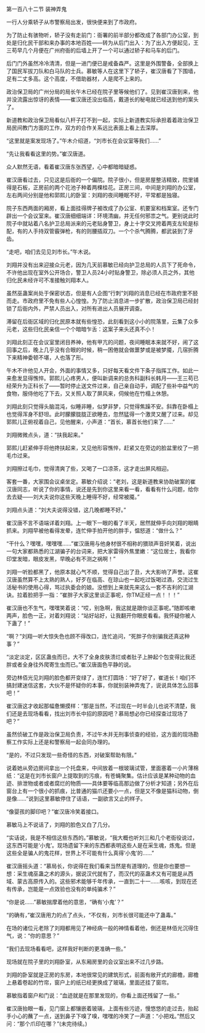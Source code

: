 

第一百八十二节 装神弄鬼

一行人分乘轿子从市警察局出发，很快便来到了市政府。

为了防止有骇物听，轿子没有走前门：衙署的前半部分都改成了各部门办公室，到处是归化民干部和来办事的本地百姓――转为从后门出入：为了出入方便起见，王三苟早几个月便在广州府衙的后墙上开了一个可以通过轿子和马车的后门。

后门门外虽然冷冷清清，但是一进门便已是戒备森严。这里是外围警备，全部换上了国民军拔刀队和白马队的士兵。慕敏等人在这里下了轿子，崔汉唐看了下围墙，足有二丈多高。这个高度，不借助器材，人是爬不上来的。

政治保卫局的广州分局的局长午木已经在院子里等候他们了。见到崔汉唐到来，他并没流露出惊讶的表情――崔汉唐还没出临高，戴道长的秘电就已经送到他的案头了。

新道教和政治保卫局看似八杆子打不到一起，实际上新道教实际承担着着政治保卫局民间教门方面的工作，双方的合作关系远比表面上看上去深厚。

“这里就是案发现场了。”午木介绍道，“刘市长在会议室等我们……”

“先让我看看这里的势。”崔汉唐道。

众人默然无语，看着崔汉唐东张西望，心中都暗暗疑惑。

崔汉唐看过去，只见这是后衙的一个偏院。院子很小，但是房屋整洁精致，院里铺得是石板，正房前的两个花池子种着两棵桂花。正房三间，中间是刘翔的办公室，左右两间分别是他和郭熙儿的卧室：刘翔的夜间睡眠不好，平常都是独寝。

院子东西两面的厢房，看上面挂得牌子被改成了办公室、机要室和档案室。还专门辟出一个会议室来。崔汉唐细细端详：环境清幽，并无任何邪祟之气。更别说此时院子中就站着八名护卫总局派来的元老贴身警卫，身上十字交叉挎着两支左轮是标配，有的人手持双管霰弹枪，有的则腰插双刀。一个个杀气腾腾，都武装到了牙齿。

“走吧，咱们去见见刘市长。”午木说。

刘翔并没有出来迎接众元老，因为几天前慕敏已经向护卫总局的人员下了死命令，不许他出现在室外公开场合，警卫人员24小时贴身警卫，除必须人员之外，其他归化民未经许可不准接触刘翔本人。

虽然巫蛊案尚处于保密状态，但是有人企图“行刺”刘翔的消息已经在市政府里不胫而走。市政府里不免有些人心惶惶。为了防止消息进一步扩散，政治保卫局已经封锁了后衙内外，严禁人员出入，对所有进出人员展开调查。

滞留在后衙区域的归化民原本就有些惶恐，此刻看到这小小的院落里，云集了众多元老，这些归化民亲信一个个暗暗乍舌：这案子来头还真不小！

刘翔此刻正在会议室里闭目养神，他有甲亢的问题，夜间睡眠本来就不好，闹了这回事之后，晚上几乎没有合眼的时候，稍一困倦就会做噩梦或是被梦魇，几宿折腾下来精神委顿不堪，人也落了形。

午木不许他见人开会，外面的事情又多，只好每天看文件下条子指挥工作。如此一来愈发显得憔悴。郭熙儿心疼男人，便叫新调来的总务科副科长韩月――王三苟已经荣升为正科长了――暂时停止送文件过来，自己亲自动手，调配了些补中益气的食物，服侍他吃了下去，又关照人取了屏风来，伺候他在竹榻上休憩。

刘翔此刻只觉得头脑混沌，似睡非睡，似梦非梦，只觉得焦躁不安。斜靠在卧榻上也觉得浑身不舒坦。此时朦朦胧胧正欲睡去，忽然猛得一个激灵又醒了过来。却见郭熙儿正俯视着自己，见他醒来，小声道：“首长，慕首长他们来了……”

刘翔微微点头，道：“扶我起来。”

郭熙儿赶紧伸手将他搀扶起来，又见他形容憔悴，赶紧又在旁边的脸盆里绞了一把毛巾过来。

刘翔擦过毛巾，觉得清爽了些，又喝了一口凉茶，这才走出屏风相迎。

客套一番，大家围会议桌坐定。慕敏介绍说：“老刘，这是新道教来协助破案的崔汉唐同志，听说了你的事情，说还是先到你这里来看一看，看看有什么问题，给你去去疑――刘大夫说你这些天晚上睡得不好，经常被魇。”

刘翔点头道：“刘大夫说得没错，这几晚都睡不好。”

崔汉唐不言不语端详着刘翔。上一眼下一眼的看了半天，居然就伸手向刘翔的眼睛抓来。刘翔早被他看得发晕，连忙伸手拍开他的胖手，愠怒道：“做什么？”

“干什么？嘿嘿，嘿嘿嘿……”崔汉唐用与他身材很不相称的猥琐声音奸笑着，说出一句大家都熟悉的江湖骗子的台词来，把大家雷得外焦里嫩：“这位居士，我看你印堂发暗，眼皮发黑，早晚必有不测之祸啊！”

刘翔一听脸都黑了，他原本就心气不顺，觉得自己出了丑，大大影响了声誉。这崔汉唐虽然算不上太熟的熟人，好歹在临高、在琼山也一起吃过饭喝过酒，交流过生活秘书的使用心得，骂过执委会的娘。没想到上来就先来这么一套不吉利的江湖诀。拉着脸把手一指：“崔胖子大家这里谈正事呢，你TM正经一点！！！”

崔汉唐也不生气，嘿嘿笑着说：“哎，别急啊，我这就是跟你谈正事呢。”随即咳嗽两声，脸色一正，对着刘翔说：“站好站好，让我翻开你眼皮看看。我怀疑你被人下蛊了！”

“啊？”刘翔一听大惊失色也顾不得改口，连忙追问，“死胖子你别骗我还真这种事？”

“淡定淡定，区区蛊虫而已，大不了全身皮肤溃烂或者肚子上肿起个包变得比我还胖或者全身往外爬寄生虫而已。”崔汉唐面色平静的说。

旁边林佰光见刘翔的脸色都开变绿了，连忙打圆场：“好了好了，崔道长！咱们不搞封建迷信这套，大伙不是怀疑你的本事，你就别装神弄鬼了，说说具体怎么回事吧！”

崔汉唐这才收起那幅惫懒摸样：“那是当然，不过现在一时半会儿也说不清楚，我们还是去现场看看，找出刘市长中招的原因吧？慕局想必你已经探查过现场了吧？”

虽然侦破工作是政治保卫局负责，不过午木并无刑事侦查的经验，这方面的现场勘察工作实际上还是和警察局一起会同办理的。

“是的，不过只发现一些奇怪的东西，对破案帮助有限。”

说着她从旁边房间拿出一个托盘来，中间放着一根玻璃试管，里面塞着一小片薄棉纸：“这是在刘市长窗户上提取到的污痕，有苍蝇聚集。估计应该是某种动物的血迹、排泄物或者或者腐烂的物质――具体要等临高那边做了分析才知道；另外在后窗台上有一个很小的抓痕，比普通的猫爪还要小一点，但是又不像是猫科动物，倒是像……”说到这里慕敏停住了话语，一副欲言又止的样子。

“像婴孩的脚印吧？”崔汉唐冷笑着接口。

慕敏马上不说话了，刘翔的脸色又白了几分。

“实话说，我是不相信这些东西的。”慕敏说，“我大概也听刘三和几个老衙役说过，这东西可能是‘小鬼’。现场遗留下来的东西都表明这些人是在采生魂，炼鬼。但是这些全是骗人的鬼花样，世界上不可能有什么真得‘小鬼’的……”

崔汉唐摇头道：“慕局长，你说得在我们看来当然是有道理的，但是你也要想一想：采生魂巫蛊之术的源头，据说汉代就有了，而汉代的巫蛊术又有可能是从西域、蒙古高原传入的。这些邪术能够千年传承，一直到二十一……咳咳，到现在还有传承，岂能是一点效验也没有的单纯骗术？”

“你是说……”慕敏揣摩着他的意思，“确有‘小鬼’？”

“的确有，”崔汉唐用力的点了点头，“不仅有，刘市长很可能还中了蛊毒。”

在场的诸位元老除了刘翔都用见了神经病一般的神情看着他，倒还是林佰光沉得住气，说：“你的意思？”

“我们去现场看看吧，这样我好判断的更准确一些。”

现场就在院子里的刘翔卧室，从东厢房里的会议室出来不过几步路。

刘翔的卧室就是正房的东房，本地很常见的建筑形式，前面有敞开式的廊檐，廊檐上悬着卷起的竹帘，窗户上的纸已经更换成了玻璃，里面还挂了窗帘。

慕敏指着窗户和门说：“血迹就是在那里发现的，你看上面还残留了一些。”

崔汉唐抬眼一看，见门窗上都镶嵌着玻璃，上面有些污迹，慢悠悠的走过去，抬起手小心的蘸了一点，送到鼻子下嗅了嗅，嘿嘿的冷笑了一声道：“小把戏。”然后又问：“那个爪印在哪？”(未完待续。)

